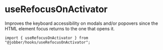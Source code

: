 
<Meta title="Hooks/useRefocusOnActivator" />

# useRefocusOnActivator

Improves the keyboard accessibility on modals and/or popovers since the HTML
element focus returns to the one that opens it.

```tsx
import { useRefocusOnActivator } from "@jobber/hooks/useRefocusOnActivator";
```

<Canvas>
  <UseRefocusOnActivator />
</Canvas>
